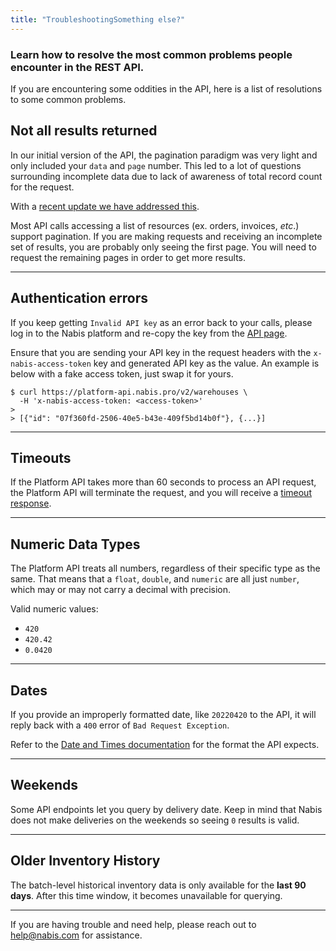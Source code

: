 ```yaml
---
title: "TroubleshootingSomething else?"
---
```


### Learn how to resolve the most common problems people encounter in the REST API.[](#learn-how-to-resolve-the-most-common-problems-people-encounter-in-the-rest-api "Direct link to heading")

If you are encountering some oddities in the API, here is a list of resolutions to some common problems.

## Not all results returned[](#not-all-results-returned "Direct link to heading")

In our initial version of the API, the pagination paradigm was very light and only included your `data` and `page` number. This led to a lot of questions surrounding incomplete data due to lack of awareness of total record count for the request.

With a [recent update we have addressed this](/v2/docs/overview/pagination).

Most API calls accessing a list of resources (ex. orders, invoices, _etc_.) support pagination. If you are making requests and receiving an incomplete set of results, you are probably only seeing the first page. You will need to request the remaining pages in order to get more results.

---

## Authentication errors[](#authentication-errors "Direct link to heading")

If you keep getting `Invalid API key` as an error back to your calls, please log in to the Nabis platform and re-copy the key from the [API page](/v2/docs/overview/generating-api-key).

Ensure that you are sending your API key in the request headers with the `x-nabis-access-token` key and generated API key as the value. An example is below with a fake access token, just swap it for yours.

```
$ curl https://platform-api.nabis.pro/v2/warehouses \
  -H 'x-nabis-access-token: <access-token>'
>
> [{"id": "07f360fd-2506-40e5-b43e-409f5bd14b0f"}, {...}]

```

---

## Timeouts[](#timeouts "Direct link to heading")

If the Platform API takes more than 60 seconds to process an API request, the Platform API will terminate the request, and you will receive a [timeout response](/v2/docs/overview/responses#request-timeout).

---

## Numeric Data Types[](#numeric-data-types "Direct link to heading")

The Platform API treats all numbers, regardless of their specific type as the same. That means that a `float`, `double`, and `numeric` are all just `number`, which may or may not carry a decimal with precision. 

Valid numeric values:

* `420`
* `420.42`
* `0.0420`

---

## Dates[](#dates "Direct link to heading")

If you provide an improperly formatted date, like `20220420` to the API, it will reply back with a `400` error of `Bad Request Exception`. 

Refer to the [Date and Times documentation](/v2/docs/overview/dates-and-times) for the format the API expects.

---

## Weekends[](#weekends "Direct link to heading")

Some API endpoints let you query by delivery date. Keep in mind that Nabis does not make deliveries on the weekends so seeing `0` results is valid.

---

## Older Inventory History[](#older-inventory-history "Direct link to heading")

The batch-level historical inventory data is only available for the **last 90 days**. After this time window, it becomes unavailable for querying.

---

If you are having trouble and need help, please reach out to [help@nabis.com](mailto:help@nabis.com) for assistance.